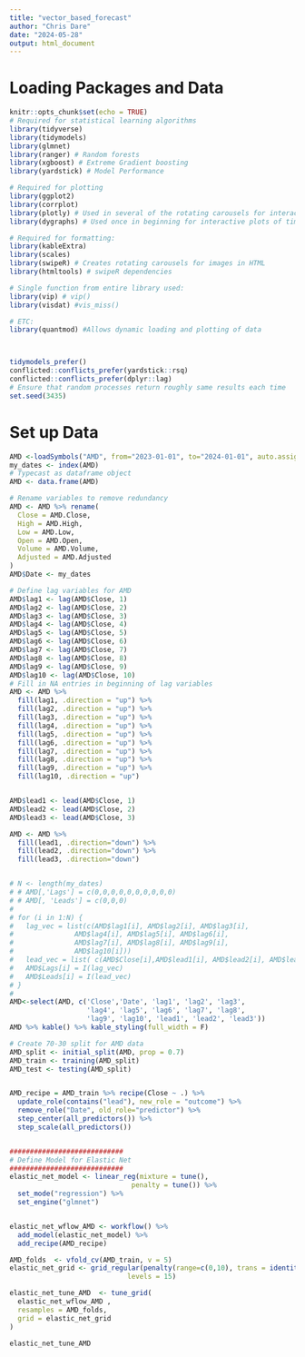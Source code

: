 ```yaml
---
title: "vector_based_forecast"
author: "Chris Dare"
date: "2024-05-28"
output: html_document
---
```


# Loading Packages and Data


```r
knitr::opts_chunk$set(echo = TRUE)
# Required for statistical learning algorithms
library(tidyverse)
library(tidymodels)
library(glmnet)
library(ranger) # Random forests
library(xgboost) # Extreme Gradient boosting
library(yardstick) # Model Performance

# Required for plotting
library(ggplot2)
library(corrplot)
library(plotly) # Used in several of the rotating carousels for interactive plots
library(dygraphs) # Used once in beginning for interactive plots of timeseries data

# Required for formatting:
library(kableExtra)
library(scales) 
library(swipeR) # Creates rotating carousels for images in HTML
library(htmltools) # swipeR dependencies

# Single function from entire library used:
library(vip) # vip()
library(visdat) #vis_miss() 

# ETC:
library(quantmod) #Allows dynamic loading and plotting of data



tidymodels_prefer()
conflicted::conflicts_prefer(yardstick::rsq)
conflicted::conflicts_prefer(dplyr::lag)
# Ensure that random processes return roughly same results each time
set.seed(3435)
```

# Set up Data


```r
AMD <-loadSymbols("AMD", from="2023-01-01", to="2024-01-01", auto.assign = FALSE)
my_dates <- index(AMD)
# Typecast as dataframe object
AMD <- data.frame(AMD)

# Rename variables to remove redundancy
AMD <- AMD %>% rename(
  Close = AMD.Close,
  High = AMD.High,
  Low = AMD.Low,
  Open = AMD.Open,
  Volume = AMD.Volume,
  Adjusted = AMD.Adjusted
)
AMD$Date <- my_dates

# Define lag variables for AMD
AMD$lag1 <- lag(AMD$Close, 1)
AMD$lag2 <- lag(AMD$Close, 2)
AMD$lag3 <- lag(AMD$Close, 3)
AMD$lag4 <- lag(AMD$Close, 4)
AMD$lag5 <- lag(AMD$Close, 5)
AMD$lag6 <- lag(AMD$Close, 6)
AMD$lag7 <- lag(AMD$Close, 7)
AMD$lag8 <- lag(AMD$Close, 8)
AMD$lag9 <- lag(AMD$Close, 9)
AMD$lag10 <- lag(AMD$Close, 10)
# Fill in NA entries in beginning of lag variables
AMD <- AMD %>%
  fill(lag1, .direction = "up") %>%
  fill(lag2, .direction = "up") %>%
  fill(lag3, .direction = "up") %>% 
  fill(lag4, .direction = "up") %>% 
  fill(lag5, .direction = "up") %>% 
  fill(lag6, .direction = "up") %>% 
  fill(lag7, .direction = "up") %>% 
  fill(lag8, .direction = "up") %>% 
  fill(lag9, .direction = "up") %>% 
  fill(lag10, .direction = "up") 


AMD$lead1 <- lead(AMD$Close, 1)
AMD$lead2 <- lead(AMD$Close, 2)
AMD$lead3 <- lead(AMD$Close, 3)

AMD <- AMD %>%
  fill(lead1, .direction="down") %>%
  fill(lead2, .direction="down") %>%
  fill(lead3, .direction="down")


# N <- length(my_dates)
# # AMD[,'Lags'] = c(0,0,0,0,0,0,0,0,0,0)
# # AMD[, 'Leads'] = c(0,0,0)
# 
# for (i in 1:N) {
#   lag_vec = list(c(AMD$lag1[i], AMD$lag2[i], AMD$lag3[i],
#               AMD$lag4[i], AMD$lag5[i], AMD$lag6[i],
#               AMD$lag7[i], AMD$lag8[i], AMD$lag9[i],
#               AMD$lag10[i]))
#   lead_vec = list( c(AMD$Close[i],AMD$lead1[i], AMD$lead2[i], AMD$lead3[i]))
#   AMD$Lags[i] = I(lag_vec)
#   AMD$Leads[i] = I(lead_vec)
# }
# 
AMD<-select(AMD, c('Close','Date', 'lag1', 'lag2', 'lag3',
                   'lag4', 'lag5', 'lag6', 'lag7', 'lag8',
                   'lag9', 'lag10', 'lead1', 'lead2', 'lead3'))
AMD %>% kable() %>% kable_styling(full_width = F)
```



```r
# Create 70-30 split for AMD data
AMD_split <- initial_split(AMD, prop = 0.7)
AMD_train <- training(AMD_split)
AMD_test <- testing(AMD_split)


AMD_recipe = AMD_train %>% recipe(Close ~ .) %>%
  update_role(contains("lead"), new_role = "outcome") %>%
  remove_role("Date", old_role="predictor") %>%
  step_center(all_predictors()) %>%
  step_scale(all_predictors()) 


############################
# Define Model for Elastic Net
############################
elastic_net_model <- linear_reg(mixture = tune(),
                              penalty = tune()) %>%
  set_mode("regression") %>%
  set_engine("glmnet")


elastic_net_wflow_AMD <- workflow() %>%
  add_model(elastic_net_model) %>%
  add_recipe(AMD_recipe)

AMD_folds  <- vfold_cv(AMD_train, v = 5)
elastic_net_grid <- grid_regular(penalty(range=c(0,10), trans = identity_trans()), mixture(),
                             levels = 15)

elastic_net_tune_AMD  <- tune_grid(
  elastic_net_wflow_AMD ,
  resamples = AMD_folds,
  grid = elastic_net_grid
)

elastic_net_tune_AMD
```
